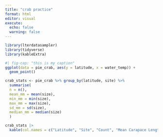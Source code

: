 ```yaml
---
title: "crab practice"
format: html
editor: visual
execute: 
  echo: false
  warning: false
---
```


```r
library(lterdatasampler)
library(tidyverse)
library(kableExtra)
```


```r
#| fig-cap: "this is my caption"
ggplot(data = pie_crab, aes(y = latitude, x = water_temp)) +
  geom_point()
```
```r
crab_stats <- pie_crab %>% group_by(latitude, site) %>% 
  summarise(
  n = n(), 
  mean_mm = mean(size),
  min_mm = min(size),
  max_mm = max(size),
  sd_mm = sd(size),
  median_mm = median(size)
  ) 

crab_stats |> 
  kable(col.names = c("Latitude", "Site", "Count", "Mean Carapace Length (mm)", "Minimum Carapace Length (mm)", "Max Carapace Length (mm)", "Length Standard Deviation (mm)", "Length Median (mm)"))
  
```

